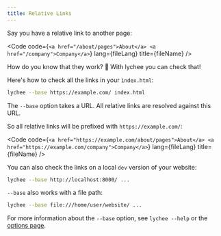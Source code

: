 ```yaml
---
title: Relative Links
---
```



Say you have a relative link to another page:

<Code
  code={`<a href="/about/pages">About</a> <a href="/company">Company</a>`}
  lang={fileLang}
  title={fileName}
/>

How do you know that they work? 🤔
With lychee you can check that!

Here's how to check all the links in your `index.html`:

```bash
lychee --base https://example.com/ index.html
```

The `--base` option takes a URL.
All relative links are resolved against this URL.

So all relative links will be prefixed with
`https://example.com/`:

<Code
  code={`<a href="https://example.com/about/pages">About</a>
<a href="https://example.com/company">Company</a>`}
  lang={fileLang}
  title={fileName}
/>

You can also check the links on a local `dev` version of your website:

```bash
lychee --base http://localhost:8000/ ...
```

`--base` also works with a file path:

```bash
lychee --base file:///home/user/website/ ...
```

For more information about the `--base` option, see `lychee --help`
or the [options page](/usage/cli).
